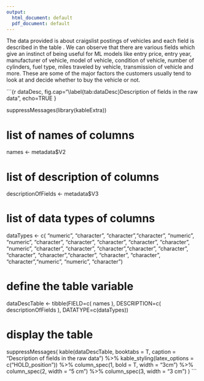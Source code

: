 ```yaml
---
output:
  html_document: default
  pdf_document: default
---
```


The data provided is about craigslist postings of vehicles and each field is described in the table \ref{tab:dataDesc}. We can observe that there are various fields which give an instinct of being useful for ML models like entry price, entry year, manufacturer of vehicle, model of vehicle, condition of vehicle, number of cylinders, fuel type, miles traveled by vehicle, transmission of vehicle and more. These are some of the major factors the customers usually tend to look at and decide whether to buy the vehicle or not.

```{r dataDesc, fig.cap="\\label{tab:dataDesc}Description of fields in the raw data", echo=TRUE }

suppressMessages(library(kableExtra))

# list of names of columns
names <- metadata$V2

# list of description of columns
descriptionOfFields <- metadata$V3

# list of data types of columns
dataTypes <- c(
        "numeric", "character", "character","character",
        "numeric", "numeric", "character", "character",
        "character", "character", "character", "numeric",
        "character", "character", "character","character",
        "character", "character", "character","character",
        "character", "character", "character","numeric",
        "numeric", "character")

# define the table variable
dataDescTable <- tibble(FIELD=c( names ), DESCRIPTION=c(  descriptionOfFields ), DATATYPE=c(dataTypes))

# display the table
suppressMessages(
kable(dataDescTable, 
      booktabs = T,
      caption = "Description of fields in the raw data") %>%
      kable_styling(latex_options = c("HOLD_position")) %>%
      column_spec(1, bold = T, width = "3cm") %>%
      column_spec(2, width = "5 cm") %>%
      column_spec(3, width = "3 cm")
)
```
